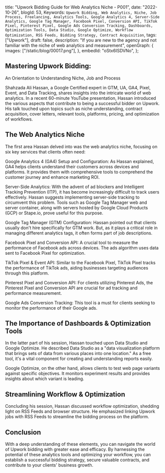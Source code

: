   title: "Upwork Bidding Guide for Web Analytics Niche - P001",
  date: "2022-10-26",
  blogId: 53,
  Keywords: `Upwork Bidding, Web Analytics, Niche, Job Process, Freelancing, Analytics Tools, Google Analytics 4, Server-Side Analytics, Google Tag Manager, Facebook Pixel, Conversion API, TikTok Pixel, Pinterest Pixel, Google Ads Conversion Tracking, Dashboards, Optimization Tools, Data Studio, Google Optimize, Workflow Optimization, RSS Feeds, Bidding Strategy, Contract Acquisition`,
  tags: ["Upwork"],
  draft: false,
  description:
    "If you are new to the agency and not familiar with the niche of web analytics and measurement",
  openGraph: {
    images: ["/static/blog/00017.png"],
  },
  embedId: "oStx6ISDVNo",
};

## Mastering Upwork Bidding:

An Orientation to Understanding Niche, Job and Process

Shahzada Ali Hassan, a Google Certified expert in GTM, UA, GA4, Pixel, Event, and Data Tracking, shares insights into the intricate world of web analytics. In a recent 60-minute YouTube presentation, Hassan introduced the various aspects that contribute to being a successful bidder on Upwork. His talk touched upon topics such as niche understanding, contract acquisition, cover letters, relevant tools, platforms, pricing, and optimization of workflows.

## The Web Analytics Niche

The first area Hassan delved into was the web analytics niche, focusing on six key services that clients often need:

Google Analytics 4 (GA4) Setup and Configuration: As Hassan explained, GA4 helps clients understand their customers across devices and platforms. It provides them with comprehensive tools to comprehend the customer journey and enhance marketing ROI.

Server-Side Analytics: With the advent of ad blockers and Intelligent Tracking Prevention (ITP), it has become increasingly difficult to track users effectively. Hassan suggests implementing server-side tracking to circumvent this problem. Tools such as Google Tag Manager web and server container, along with servers hosted by Google Cloud Products (GCP) or Stape.io, prove useful for this purpose.

Google Tag Manager (GTM) Configuration: Hassan pointed out that clients usually don't hire specifically for GTM work. But, as it plays a critical role in managing different analytics tags, it often forms part of job descriptions.

Facebook Pixel and Conversion API: A crucial tool to measure the performance of Facebook ads across devices. The ads algorithm uses data sent to Facebook Pixel for optimization.

TikTok Pixel & Event API: Similar to the Facebook Pixel, TikTok Pixel tracks the performance of TikTok ads, aiding businesses targeting audiences through this platform.

Pinterest Pixel and Conversion API: For clients utilizing Pinterest Ads, the Pinterest Pixel and Conversion API are crucial for ad tracking and performance measurement.

Google Ads Conversion Tracking: This tool is a must for clients seeking to monitor the performance of their Google ads.

## The Importance of Dashboards & Optimization Tools

In the latter part of his session, Hassan touched upon Data Studio and Google Optimize. He described Data Studio as a "data visualization platform that brings sets of data from various places into one location." As a free tool, it's a vital component for creating and understanding reports easily.

Google Optimize, on the other hand, allows clients to test web page variants against specific objectives. It monitors experiment results and provides insights about which variant is leading.

## Streamlining Workflow & Optimization

Concluding his session, Hassan discussed workflow optimization, shedding light on RSS Feeds and browser structure. He emphasized linking Upwork jobs with RSS Feeds to streamline the bidding process on the platform.

## Conclusion

With a deep understanding of these elements, you can navigate the world of Upwork bidding with greater ease and efficacy. By harnessing the potential of these analytics tools and optimizing your workflow, you can establish a successful bidding strategy, secure valuable contracts, and contribute to your clients' business growth.
